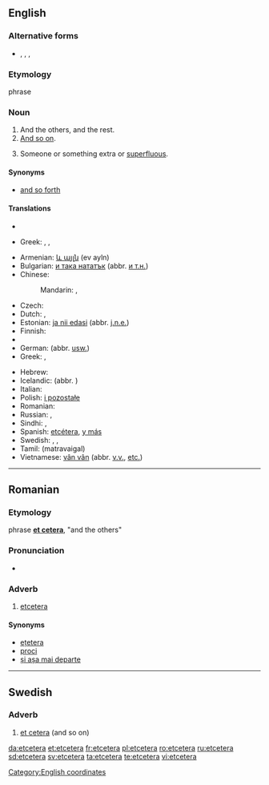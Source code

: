 ==English==

===Alternative forms===
* {{onym|en|et cetera}}, {{onym|en|etc}}, {{onym|en||etc.}}, {{onym|en|&c.}}

===Etymology===
{{etyl|la|en}} phrase {{term|et cetera||lang=la|and the others}}

===Noun===
{{en-noun|-|s}}

# And the others, and the rest.
# [[and so on|And so on]].
# {{rare}} Someone or something extra or [[superfluous]].

====Synonyms====
* {{sense|and so on}} [[and so forth]]

====Translations====
{{trans-top|And the others, and the rest}}
* {{trreq|Georgian}}
{{trans-mid}}
* Greek: {{t-|el|και τα λοιπά|tr=kai ta loipá}}, {{t+|el|κλπ|tr=klp}}, {{t+|el|κτλ|tr=ktl}}
{{trans-bottom}}

{{trans-top|And so on}}
* Armenian: [[և այլն]] (ev ayln)
* Bulgarian: [[и така нататък]] (abbr. [[и т.н.]])
* Chinese:
*: Mandarin: {{t|zh|等等|sc=Hani}}, {{t|zh|等等|tr=děng deng|sc=Hani}}
* Czech: {{t-|cs|a tak dále}}
* Dutch: {{t-|nl|etcetera}}, {{t+|nl|enzovoort}}
* Estonian: [[ja nii edasi]] (abbr. [[j.n.e.]])
* Finnish: {{t-|fi|ja niin edelleen}}
* {{trreq|Georgian}}
* German: {{t+|de|und so weiter}} (abbr. [[usw.]])
* Greek: {{t|el|και ούτω καθεξής|tr=kai oúto katheksís}}, {{t|el|κοκ|tr=kok}}
{{trans-mid}}
* Hebrew: {{t|he|וכולי|tr=v'khúlei}}
* Icelandic: {{t|is|og svo framvegis}} (abbr. {{t|is|o.s.frv.}})
* Italian: {{t+|it|eccetera}}
* Polish: [[i pozostałe]]
* Romanian: {{t+|ro|etcetera}}
* Russian: {{t-|ru|и так далее}}, {{t+|ru|и т. д.}}
* Sindhi: {{sd-Arab|[[وغيره]]}}, {{sd-Arab|[[۽ ٻيا]]}}
* Spanish: [[etcétera]], [[y más]]
* Swedish: {{t|sv|et cetera}}, {{t|sv|och så vidare}}, {{t|sv|med mera}}
* Tamil: (matravaigal)
* Vietnamese: [[vân vân]] (abbr. [[v.v.]], [[etc.]])
{{trans-bottom}}

[[Category:English coordinates]]

----

==Romanian==

===Etymology===
{{etyl|la|ro}} phrase '''[[et cetera]]''', "and the others"

===Pronunciation===
* {{IPA|[etˈʧe.te.ɾa]|lang=ro}}

===Adverb===
{{ro-adv}}

# [[#English|etcetera]]

====Synonyms====
* [[ețetera]] {{qualifier|alternative spelling}}
* [[proci]]
* [[și așa mai departe]]

----

==Swedish==

===Adverb===
{{sv-adv|-}}

# [[et cetera]] (and so on)

[[da:etcetera]]
[[et:etcetera]]
[[fr:etcetera]]
[[pl:etcetera]]
[[ro:etcetera]]
[[ru:etcetera]]
[[sd:etcetera]]
[[sv:etcetera]]
[[ta:etcetera]]
[[te:etcetera]]
[[vi:etcetera]]